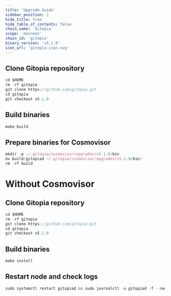 ```yaml
---
title: 'Upgrade Guide'
sidebar_position: 2
hide_title: true
hide_table_of_contents: false
chain_name: 'Gitopia'
scope: 'mainnet'
chain_id: 'gitopia'
binary_version: 'v5.1.0'
icon_url: 'gitopia-icon.svg'
---
```



<PageTitle
  iconUrl="img/gitopia-icon.svg"
  title="Gitopia Upgrade Guide"
  chainId="gitopia"
  version="v5.1.0"
/>

## Clone Gitopia repository

```js
cd $HOME
rm -rf gitopia
git clone https://github.com/gitopia.git
cd gitopia
git checkout v5.1.0
```

## Build binaries

```js
make build
```

## Prepare binaries for Cosmovisor

```js
mkdir -p ~/.gitopia/cosmovisor/upgrades/v5.1.0/bin
mv build/gitopiad ~/.gitopia/cosmovisor/upgrades/v5.1.0/bin/
rm -rf build
```

# Without Cosmovisor

## Clone Gitopia repository

```js
cd $HOME
rm -rf gitopia
git clone https://github.com/gitopia.git
cd gitopia
git checkout v5.1.0
```

## Build binaries

```js
make install
```

## Restart node and check logs

```js
sudo systemctl restart gitopiad && sudo journalctl -u gitopiad -f --no-hostname -o cat
```
